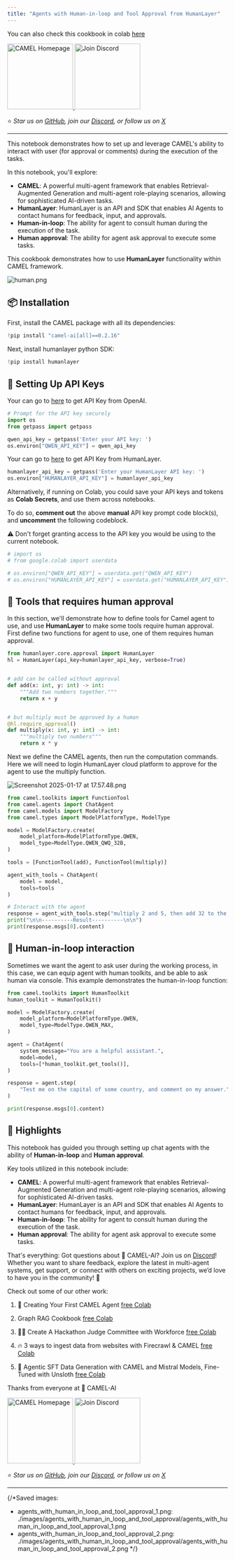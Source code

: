```yaml
---
title: "Agents with Human-in-loop and Tool Approval from HumanLayer"
---
```


You can also check this cookbook in colab [here](https://colab.research.google.com/drive/1WF1Z6Ev6kTrifRLXXTTOZz6-QVRuj1uX?usp=sharing)

<div style={{ display: "flex", justifyContent: "center", alignItems: "center", gap: "1rem", marginBottom: "2rem" }}>
  <a href="https://www.camel-ai.org/">
    <img src="https://i.postimg.cc/KzQ5rfBC/button.png" width="150" alt="CAMEL Homepage"/>
  </a>
  <a href="https://discord.camel-ai.org">
    <img src="https://i.postimg.cc/L4wPdG9N/join-2.png" width="150" alt="Join Discord"/>
  </a>
</div>  

⭐ *Star us on [GitHub](https://github.com/camel-ai/camel), join our [Discord](https://discord.camel-ai.org), or follow us on [X](https://x.com/camelaiorg)*

---

This notebook demonstrates how to set up and leverage CAMEL's ability to interact with user (for approval or comments) during the execution of the tasks.

In this notebook, you'll explore:

*   **CAMEL**: A powerful multi-agent framework that enables Retrieval-Augmented Generation and multi-agent role-playing scenarios, allowing for sophisticated AI-driven tasks.
*   **HumanLayer**: HumanLayer is an API and SDK that enables AI Agents to contact humans for feedback, input, and approvals.
*   **Human-in-loop**: The ability for agent to consult human during the execution of the task.
*   **Human approval**: The ability for agent ask approval to execute some tasks.

This cookbook demonstrates how to use **HumanLayer** functionality within CAMEL framework.

![human.png](./images/agents_with_human_in_loop_and_tool_approval/agents_with_human_in_loop_and_tool_approval_1.png)

## 📦 Installation

First, install the CAMEL package with all its dependencies:


```python
!pip install "camel-ai[all]==0.2.16"
```

Next, install humanlayer python SDK:


```python
!pip install humanlayer
```

## 🔑 Setting Up API Keys

Your can go to [here](https://openai.com/index/openai-api/) to get API Key from OpenAI.


```python
# Prompt for the API key securely
import os
from getpass import getpass

qwen_api_key = getpass('Enter your API key: ')
os.environ["QWEN_API_KEY"] = qwen_api_key
```

Your can go to [here](https://app.humanlayer.dev/auth) to get API Key from HumanLayer.


```python
humanlayer_api_key = getpass('Enter your HumanLayer API key: ')
os.environ["HUMANLAYER_API_KEY"] = humanlayer_api_key
```

Alternatively, if running on Colab, you could save your API keys and tokens as **Colab Secrets**, and use them across notebooks.

To do so, **comment out** the above **manual** API key prompt code block(s), and **uncomment** the following codeblock.

⚠️ Don't forget granting access to the API key you would be using to the current notebook.


```python
# import os
# from google.colab import userdata

# os.environ["QWEN_API_KEY"] = userdata.get("QWEN_API_KEY")
# os.environ["HUMANLAYER_API_KEY"] = userdata.get("HUMANLAYER_API_KEY")
```

## 👨 Tools that requires human approval

In this section, we'll demonstrate how to define tools for Camel agent to use, and use **HumanLayer** to make some tools require human approval. First define two functions for agent to use, one of them requires human approval.


```python
from humanlayer.core.approval import HumanLayer
hl = HumanLayer(api_key=humanlayer_api_key, verbose=True)


# add can be called without approval
def add(x: int, y: int) -> int:
    """Add two numbers together."""
    return x + y


# but multiply must be approved by a human
@hl.require_approval()
def multiply(x: int, y: int) -> int:
    """multiply two numbers"""
    return x * y
```

Next we define the CAMEL agents, then run the computation commands. Here we will need to login HumanLayer cloud platform to approve for the agent to use the multiply function.

![Screenshot 2025-01-17 at 17.57.48.png](./images/agents_with_human_in_loop_and_tool_approval/agents_with_human_in_loop_and_tool_approval_2.png)


```python
from camel.toolkits import FunctionTool
from camel.agents import ChatAgent
from camel.models import ModelFactory
from camel.types import ModelPlatformType, ModelType

model = ModelFactory.create(
    model_platform=ModelPlatformType.QWEN,
    model_type=ModelType.QWEN_QWQ_32B,
)

tools = [FunctionTool(add), FunctionTool(multiply)]

agent_with_tools = ChatAgent(
    model = model,
    tools=tools
)

# Interact with the agent
response = agent_with_tools.step("multiply 2 and 5, then add 32 to the result")
print("\n\n----------Result----------\n\n")
print(response.msgs[0].content)

```

## 🤖 Human-in-loop interaction

Sometimes we want the agent to ask user during the working process, in this case, we can equip agent with human toolkits, and be able to ask human via console. This example demonstrates the human-in-loop function:


```python
from camel.toolkits import HumanToolkit
human_toolkit = HumanToolkit()

model = ModelFactory.create(
    model_platform=ModelPlatformType.QWEN,
    model_type=ModelType.QWEN_MAX,
)

agent = ChatAgent(
    system_message="You are a helpful assistant.",
    model=model,
    tools=[*human_toolkit.get_tools()],
)

response = agent.step(
    "Test me on the capital of some country, and comment on my answer."
)

print(response.msgs[0].content)
```

## 🌟 Highlights

This notebook has guided you through setting up chat agents with the ability of **Human-in-loop** and **Human approval**.

Key tools utilized in this notebook include:

*   **CAMEL**: A powerful multi-agent framework that enables Retrieval-Augmented Generation and multi-agent role-playing scenarios, allowing for sophisticated AI-driven tasks.
*   **HumanLayer**: HumanLayer is an API and SDK that enables AI Agents to contact humans for feedback, input, and approvals.
*   **Human-in-loop**: The ability for agent to consult human during the execution of the task.
*   **Human approval**: The ability for agent ask approval to execute some tasks.


That's everything: Got questions about 🐫 CAMEL-AI? Join us on [Discord](https://discord.camel-ai.org)! Whether you want to share feedback, explore the latest in multi-agent systems, get support, or connect with others on exciting projects, we’d love to have you in the community! 🤝

Check out some of our other work:

1. 🐫 Creating Your First CAMEL Agent [free Colab](https://docs.camel-ai.org/cookbooks/create_your_first_agent.html)

2.  Graph RAG Cookbook [free Colab](https://colab.research.google.com/drive/1uZKQSuu0qW6ukkuSv9TukLB9bVaS1H0U?usp=sharing)

3. 🧑‍⚖️ Create A Hackathon Judge Committee with Workforce [free Colab](https://colab.research.google.com/drive/18ajYUMfwDx3WyrjHow3EvUMpKQDcrLtr?usp=sharing)

4. 🔥 3 ways to ingest data from websites with Firecrawl & CAMEL [free Colab](https://colab.research.google.com/drive/1lOmM3VmgR1hLwDKdeLGFve_75RFW0R9I?usp=sharing)

5. 🦥 Agentic SFT Data Generation with CAMEL and Mistral Models, Fine-Tuned with Unsloth [free Colab](https://colab.research.google.com/drive/1lYgArBw7ARVPSpdwgKLYnp_NEXiNDOd-?usp=sharingg)

Thanks from everyone at 🐫 CAMEL-AI


<div style={{ display: "flex", justifyContent: "center", alignItems: "center", gap: "1rem", marginBottom: "2rem" }}>
  <a href="https://www.camel-ai.org/">
    <img src="https://i.postimg.cc/KzQ5rfBC/button.png" width="150" alt="CAMEL Homepage"/>
  </a>
  <a href="https://discord.camel-ai.org">
    <img src="https://i.postimg.cc/L4wPdG9N/join-2.png" width="150" alt="Join Discord"/>
  </a>
</div>  

⭐ *Star us on [GitHub](https://github.com/camel-ai/camel), join our [Discord](https://discord.camel-ai.org), or follow us on [X](https://x.com/camelaiorg)*

---


{/*Saved images:
- agents_with_human_in_loop_and_tool_approval_1.png: ./images/agents_with_human_in_loop_and_tool_approval/agents_with_human_in_loop_and_tool_approval_1.png
- agents_with_human_in_loop_and_tool_approval_2.png: ./images/agents_with_human_in_loop_and_tool_approval/agents_with_human_in_loop_and_tool_approval_2.png
*/}
